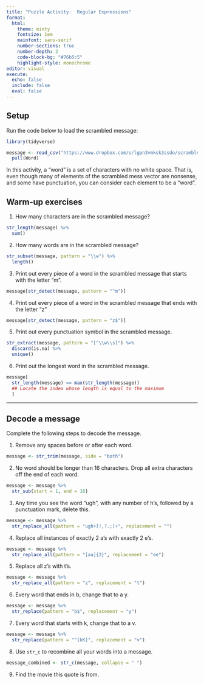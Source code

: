 ```yaml
---
title: "Puzzle Activity:  Regular Expressions"
format: 
  html: 
    theme: minty
    fontsize: 1em
    mainfont: sans-serif
    number-sections: true
    number-depth: 2
    code-block-bg: "#76b5c5"
    highlight-style: monochrome
editor: visual
execute: 
  echo: false
  include: false
  eval: false
---
```


## Setup

Run the code below to load the scrambled message:

```r
library(tidyverse)

```

```r
message <- read_csv("https://www.dropbox.com/s/lgpn3vmksk3ssdo/scrambled_message.txt?dl=1") %>% 
  pull(Word)
```

In this activity, a "word" is a set of characters with no white space.  That is,
even though many of elements of the scrambled mess vector are nonsense, and some
have punctuation, you can consider each element to be a "word".

## Warm-up exercises

1. How many characters are in the scrambled message?

```r
str_length(message) %>% 
  sum()
```

2. How many words are in the scrambled message?

```r
str_subset(message, pattern = "\\w") %>% 
  length()
```

3. Print out every piece of a word in the scrambled message that starts with the
letter "m". 

```r
message[str_detect(message, pattern = "^m")]
```

4. Print out every piece of a word in the scrambled message that ends with the
letter "z"

```r
message[str_detect(message, pattern = "z$")]
```

5. Print out every punctuation symbol in the scrambled message. 

```r
str_extract(message, pattern = "[^\\w\\s]") %>% 
  discard(is.na) %>% 
  unique()
```

6. Print out the longest word in the scrambled message.

```r
message[
  str_length(message) == max(str_length(message))
  ## Locate the index whose length is equal to the maximum
  ] 
```

---

## Decode a message

Complete the following steps to decode the message.  

1. Remove any spaces before or after each word.

```r
message <- str_trim(message, side = "both")
```

2. No word should be longer than 16 characters. Drop all extra characters off
the end of each word.

```r
message <- message %>% 
  str_sub(start = 1, end = 16)
```

3. Any time you see the word "ugh", with any number of h's, followed by a
punctuation mark, delete this.

```r
message <- message %>% 
  str_replace_all(pattern = "ugh+[!,?.;]+", replacement = "")
```

4. Replace all instances of exactly 2 a's with exactly 2 e's.

```r
message <- message %>% 
  str_replace_all(pattern = "[aa]{2}", replacement = "ee")
```

5. Replace all z's with t's.

```r
message <- message %>% 
  str_replace_all(pattern = "z", replacement = "t")
```


6. Every word that ends in b, change that to a y.  

```r
message <- message %>% 
  str_replace(pattern = "b$", replacement = "y")
```

7. Every word that starts with k, change that to a v.

```r
message <- message %>% 
  str_replace(pattern = "^[kK]", replacement = "v")
```

8. Use `str_c` to recombine all your words into a message.

```r
message_combined <- str_c(message, collapse = " ")
```

9. Find the movie this quote is from.

<!-- V for Vindetta -->